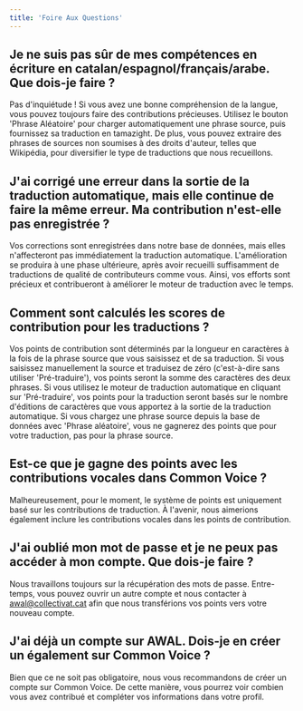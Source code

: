 ```yaml
---
title: 'Foire Aux Questions'
---
```


## Je ne suis pas sûr de mes compétences en écriture en catalan/espagnol/français/arabe. Que dois-je faire ?

Pas d'inquiétude ! Si vous avez une bonne compréhension de la langue, vous pouvez toujours faire des contributions précieuses. Utilisez le bouton 'Phrase Aléatoire' pour charger automatiquement une phrase source, puis fournissez sa traduction en tamazight. De plus, vous pouvez extraire des phrases de sources non soumises à des droits d'auteur, telles que Wikipédia, pour diversifier le type de traductions que nous recueillons.

## J'ai corrigé une erreur dans la sortie de la traduction automatique, mais elle continue de faire la même erreur. Ma contribution n'est-elle pas enregistrée ?

Vos corrections sont enregistrées dans notre base de données, mais elles n'affecteront pas immédiatement la traduction automatique. L'amélioration se produira à une phase ultérieure, après avoir recueilli suffisamment de traductions de qualité de contributeurs comme vous. Ainsi, vos efforts sont précieux et contribueront à améliorer le moteur de traduction avec le temps.

## Comment sont calculés les scores de contribution pour les traductions ?

Vos points de contribution sont déterminés par la longueur en caractères à la fois de la phrase source que vous saisissez et de sa traduction. Si vous saisissez manuellement la source et traduisez de zéro (c'est-à-dire sans utiliser 'Pré-traduire'), vos points seront la somme des caractères des deux phrases. Si vous utilisez le moteur de traduction automatique en cliquant sur 'Pré-traduire', vos points pour la traduction seront basés sur le nombre d'éditions de caractères que vous apportez à la sortie de la traduction automatique. Si vous chargez une phrase source depuis la base de données avec 'Phrase aléatoire', vous ne gagnerez des points que pour votre traduction, pas pour la phrase source.

## Est-ce que je gagne des points avec les contributions vocales dans Common Voice ?

Malheureusement, pour le moment, le système de points est uniquement basé sur les contributions de traduction. À l'avenir, nous aimerions également inclure les contributions vocales dans les points de contribution.

## J'ai oublié mon mot de passe et je ne peux pas accéder à mon compte. Que dois-je faire ?

Nous travaillons toujours sur la récupération des mots de passe. Entre-temps, vous pouvez ouvrir un autre compte et nous contacter à awal@collectivat.cat afin que nous transférions vos points vers votre nouveau compte.

## J'ai déjà un compte sur AWAL. Dois-je en créer un également sur Common Voice ?

Bien que ce ne soit pas obligatoire, nous vous recommandons de créer un compte sur Common Voice. De cette manière, vous pourrez voir combien vous avez contribué et compléter vos informations dans votre profil.